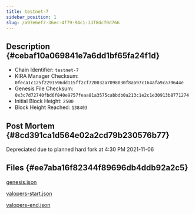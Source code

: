 ```yaml
---
title: testnet-7
sidebar_position: 1
slug: /a97e6ef7-36ec-4f79-94c1-33f8dcf0d766
---
```





## Description {#cebaf10a069841e7a6dd1bf65fa24f1d}

- Chain Identifier: `testnet-7`
- KIRA Manager Checksum: `0feca1c125f2291596dd115ff2cf720032a7098030f8aa97c164afa9ca79644e`
- Genesis File Checksum: `0x3c7d72740fbd6f840e9757feaa81a3575cabbdb0a213c1e2c1e30913b8771274`
- Initial Block Height: `2500`
- Block Height Reached: `138403`

## Post Mortem {#8cd391ca1d564e02a2cd79b230576b77}


Depreciated due to planned hard fork at 4:30 PM 2021-11-06


## Files {#ee7aba16f82344f89696db4ddb92a2c5}


[genesis.json](https://prod-files-secure.s3.us-west-2.amazonaws.com/9b5bfc45-bdb5-4b46-80e6-aabe3cae64d0/17bed8fb-535a-4ca0-9857-5f84c5ded601/genesis.json?X-Amz-Algorithm=AWS4-HMAC-SHA256&X-Amz-Content-Sha256=UNSIGNED-PAYLOAD&X-Amz-Credential=AKIAT73L2G45HZZMZUHI%2F20240316%2Fus-west-2%2Fs3%2Faws4_request&X-Amz-Date=20240316T141454Z&X-Amz-Expires=3600&X-Amz-Signature=6ee6a0533d05fd542f1cfb7db3ca4fa399c8159c68186cfc2587ba2ecf44cf15&X-Amz-SignedHeaders=host&x-id=GetObject)


[valopers-start.json](https://prod-files-secure.s3.us-west-2.amazonaws.com/9b5bfc45-bdb5-4b46-80e6-aabe3cae64d0/6a471bbe-3e59-4937-93c9-9b9d8e7f4ed8/valopers-start.json?X-Amz-Algorithm=AWS4-HMAC-SHA256&X-Amz-Content-Sha256=UNSIGNED-PAYLOAD&X-Amz-Credential=AKIAT73L2G45HZZMZUHI%2F20240316%2Fus-west-2%2Fs3%2Faws4_request&X-Amz-Date=20240316T141454Z&X-Amz-Expires=3600&X-Amz-Signature=88968ac48952df831e8e6fcd5a3b074e7358d657f0ea221d99377168c34d2dfb&X-Amz-SignedHeaders=host&x-id=GetObject)


[valopers-end.json](https://prod-files-secure.s3.us-west-2.amazonaws.com/9b5bfc45-bdb5-4b46-80e6-aabe3cae64d0/9b9298f5-cbf4-4bec-899c-3eaec5278535/valopers-end.json?X-Amz-Algorithm=AWS4-HMAC-SHA256&X-Amz-Content-Sha256=UNSIGNED-PAYLOAD&X-Amz-Credential=AKIAT73L2G45HZZMZUHI%2F20240316%2Fus-west-2%2Fs3%2Faws4_request&X-Amz-Date=20240316T141454Z&X-Amz-Expires=3600&X-Amz-Signature=75965db77e7cc76f26cb4e8a2b4ac689f3597967ce2f20f14b02f7f841f91756&X-Amz-SignedHeaders=host&x-id=GetObject)

